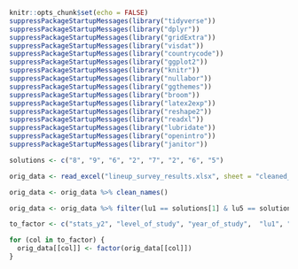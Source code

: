 ```r
knitr::opts_chunk$set(echo = FALSE)
suppressPackageStartupMessages(library("tidyverse"))
suppressPackageStartupMessages(library("dplyr"))
suppressPackageStartupMessages(library("gridExtra"))
suppressPackageStartupMessages(library("visdat"))
suppressPackageStartupMessages(library("countrycode"))
suppressPackageStartupMessages(library("ggplot2"))
suppressPackageStartupMessages(library("knitr"))
suppressPackageStartupMessages(library("nullabor"))
suppressPackageStartupMessages(library("ggthemes"))
suppressPackageStartupMessages(library("broom"))
suppressPackageStartupMessages(library("latex2exp"))
suppressPackageStartupMessages(library("reshape2"))
suppressPackageStartupMessages(library("readxl"))
suppressPackageStartupMessages(library("lubridate"))
suppressPackageStartupMessages(library("openintro"))
suppressPackageStartupMessages(library("janitor"))
```

```r
solutions <- c("8", "9", "6", "2", "7", "2", "6", "5")

orig_data <- read_excel("lineup_survey_results.xlsx", sheet = "cleaned_data")

orig_data <- orig_data %>% clean_names()

orig_data <- orig_data %>% filter(lu1 == solutions[1] & lu5 == solutions[5])

to_factor <- c("stats_y2", "level_of_study", "year_of_study",  "lu1", "lu1_confidence", "lu2", "lu2_confidence", "lu3", "lu3_confidence", "lu4", "lu4_confidence", "lu5", "lu5_confidence", "lu6", "lu6_confidence", "lu7", "lu7_confidence", "lu8", "lu8_confidence")

for (col in to_factor) {
  orig_data[[col]] <- factor(orig_data[[col]])
}
```

